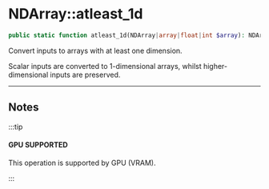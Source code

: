 
# NDArray::atleast_1d

```php
public static function atleast_1d(NDArray|array|float|int $array): NDArray;
```
Convert inputs to arrays with at least one dimension.

Scalar inputs are converted to 1-dimensional arrays, whilst higher-dimensional inputs are preserved.

---

## Notes

:::tip

#### GPU SUPPORTED
This operation is supported by GPU (VRAM).

:::